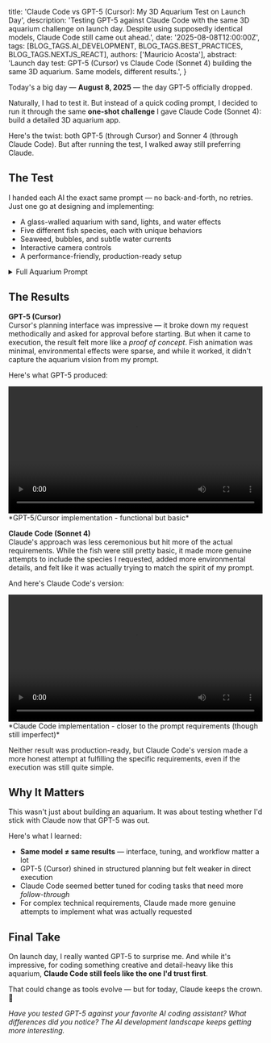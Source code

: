 
  title: 'Claude Code vs GPT-5 (Cursor): My 3D Aquarium Test on Launch Day',
  description: 'Testing GPT-5 against Claude Code with the same 3D aquarium challenge on launch day. Despite using supposedly identical models, Claude Code still came out ahead.',
  date: '2025-08-08T12:00:00Z',
  tags: [BLOG_TAGS.AI_DEVELOPMENT, BLOG_TAGS.BEST_PRACTICES, BLOG_TAGS.NEXTJS_REACT],
  authors: ['Mauricio Acosta'],
  abstract: 'Launch day test: GPT-5 (Cursor) vs Claude Code (Sonnet 4) building the same 3D aquarium. Same models, different results.',
}

Today's a big day — **August 8, 2025** — the day GPT-5 officially dropped.  

Naturally, I had to test it. But instead of a quick coding prompt, I decided to run it through the same **one-shot challenge** I gave Claude Code (Sonnet 4): build a detailed 3D aquarium app.

Here's the twist: both GPT-5 (through Cursor) and Sonner 4 (through Claude Code). But after running the test, I walked away still preferring Claude.

## The Test

I handed each AI the exact same prompt — no back-and-forth, no retries. Just one go at designing and implementing:

- A glass-walled aquarium with sand, lights, and water effects  
- Five different fish species, each with unique behaviors  
- Seaweed, bubbles, and subtle water currents  
- Interactive camera controls  
- A performance-friendly, production-ready setup

<details>
<summary>Full Aquarium Prompt</summary>

```
3D Aquarium Implementation Plan
1. Dependencies Setup
   - Install Three.js (three) and its TypeScript types (@types/three)
   - Install React Three Fiber (@react-three/fiber) for React integration
   - Install React Three Drei (@react-three/drei) for additional 3D components and controls

2. Core 3D Scene Structure
   - Create components/Aquarium3D.tsx as the main aquarium component
   - Set up Canvas with camera, lighting, and controls
   - Implement OrbitControls for drag-to-rotate, zoom, and pan interactions

3. Aquarium Environment
   - Tank: Create transparent glass walls using BoxGeometry with glass material
   - Floor: Add sandy textured floor with noise-based undulations
   - Lighting: Set up ambient and directional lights with blue underwater ambiance
   - Water Effects: Implement fog and particle system for bubbles

4. Aquatic Animals (5 Species)
   Clownfish
      - Orange body with white stripes and black fins
      - Orbital swimming pattern at mid-depth
   Blue Tang
      - Bright blue body with yellow tail and black markings
      - Figure-8 swimming pattern
   Green Sea Turtle
      - Realistic shell geometry and flipper animations
      - Slow, graceful swimming near bottom
   Moon Jellyfish
      - Translucent dome with flowing tentacles
      - Vertical floating motion with tentacle sway
   Reef Manta Ray
      - Large wingspan with realistic wing-flapping animation
      - Gliding motion near surface

5. Interactive Controls
   - Drag to rotate: OrbitControls for camera orbiting
   - Scroll to zoom: Mouse wheel zoom functionality
   - Shift+Drag to pan: Pan controls for view movement

6. Environmental Details
   - Seaweed: Create swaying plant models using custom geometry
   - Bubbles: Particle system with upward movement and random drift
   - Water Current: Subtle animation system affecting all elements

7. Animation System
   - Implement useFrame hook for continuous animations
   - Create reusable swimming patterns and behaviors
   - Add realistic physics-based movements

8. Page Integration
   - Update main page to display 3D Aquarium instead of/alongside Space Invaders
   - Ensure responsive design and proper canvas sizing
   - Add loading states and error boundaries

9. Performance Optimization
   - Implement proper disposal of geometries and materials
   - Use efficient rendering techniques
   - Add fps monitoring capabilities
```

</details>

## The Results

**GPT-5 (Cursor)**  
Cursor's planning interface was impressive — it broke down my request methodically and asked for approval before starting. But when it came to execution, the result felt more like a *proof of concept*. Fish animation was minimal, environmental effects were sparse, and while it worked, it didn't capture the aquarium vision from my prompt.

Here's what GPT-5 produced:

<video width="100%" controls>
  <source src="/videos/gpt5-cursor-demo.mp4" type="video/mp4" />
  Your browser does not support the video tag.
</video>
*GPT-5/Cursor implementation - functional but basic*

**Claude Code (Sonnet 4)**  
Claude's approach was less ceremonious but hit more of the actual requirements. While the fish were still pretty basic, it made more genuine attempts to include the species I requested, added more environmental details, and felt like it was actually trying to match the spirit of my prompt.

And here's Claude Code's version:

<video width="100%" controls>
  <source src="/videos/claude-code-demo.mp4" type="video/mp4" />
  Your browser does not support the video tag.
</video>
*Claude Code implementation - closer to the prompt requirements (though still imperfect)*

Neither result was production-ready, but Claude Code's version made a more honest attempt at fulfilling the specific requirements, even if the execution was still quite simple.

## Why It Matters

This wasn't just about building an aquarium. It was about testing whether I'd stick with Claude now that GPT-5 was out.

Here's what I learned:

* **Same model ≠ same results** — interface, tuning, and workflow matter a lot
* GPT-5 (Cursor) shined in structured planning but felt weaker in direct execution  
* Claude Code seemed better tuned for coding tasks that need more *follow-through*
* For complex technical requirements, Claude made more genuine attempts to implement what was actually requested

## Final Take

On launch day, I really wanted GPT-5 to surprise me. And while it's impressive, for coding something creative and detail-heavy like this aquarium, **Claude Code still feels like the one I'd trust first**.

That could change as tools evolve — but for today, Claude keeps the crown. 🐠

*Have you tested GPT-5 against your favorite AI coding assistant? What differences did you notice? The AI development landscape keeps getting more interesting.*